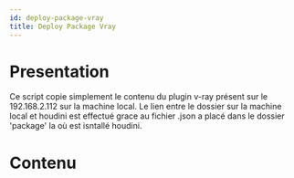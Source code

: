 ```yaml
---
id: deploy-package-vray
title: Deploy Package Vray
---
```



# Presentation

Ce script copie simplement le contenu du plugin v-ray présent sur le 192.168.2.112 sur la machine local.
Le lien entre le dossier sur la machine local et houdini est effectué grace au fichier .json a placé dans le dossier 'package' la où est isntallé houdini.

# Contenu

<CodeSnippet
  rawUrl="https://raw.githubusercontent.com/ArtFXDev/silex_fog_snapin/main/vray/deploy_package_vray.ps1"
  langage="powershell"
  fileName="deploy_package_vray.ps1"
/>
